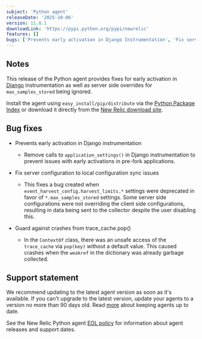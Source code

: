 ```yaml
---
subject: 'Python agent'
releaseDate: '2025-10-06'
version: 11.0.1
downloadLink: 'https://pypi.python.org/pypi/newrelic'
features: []
bugs: ['Prevents early activation in Django Instrumentation', 'Fix server configuration to local configuration sync issues', 'Guard against crashes from trace_cache.pop()']
---
```


## Notes

This release of the Python agent provides fixes for early activation in [Django](https://pypi.org/project/Django/)  instrumentation as well as server side overrides for `max_samples_stored` being ignored.

Install the agent using `easy_install/pip/distribute` via the [Python Package Index](https://pypi.python.org/pypi/newrelic) or download it directly from the [New Relic download site](https://download.newrelic.com/python_agent/release).

## Bug fixes

* Prevents early activation in Django instrumentation

  * Remove calls to `application_settings()` in Django instrumentation to prevent issues with early activations in pre-fork applications.

* Fix server configuration to local configuration sync issues

  * This fixes a bug created when `event_harvest_config.harvest_limits.*` settings were deprecated in favor of `*.max_samples_stored` settings. Some server side configurations were not overriding the client side configurations, resulting in data being sent to the collector despite the user disabling this.

* Guard against crashes from trace_cache.pop()

  * In the `ContextOf` class, there was an unsafe access of the `trace_cache` via `pop(key)` without a default value. This caused crashes when the `weakref` in the dictionary was already garbage collected.

## Support statement

We recommend updating to the latest agent version as soon as it's available. If you can't upgrade to the latest version, update your agents to a version no more than 90 days old. Read [more](/docs/new-relic-solutions/new-relic-one/install-configure/update-new-relic-agent/) about keeping agents up to date.

See the New Relic Python agent [EOL policy](/docs/apm/agents/python-agent/getting-started/python-agent-eol-policy/) for information about agent releases and support dates.

